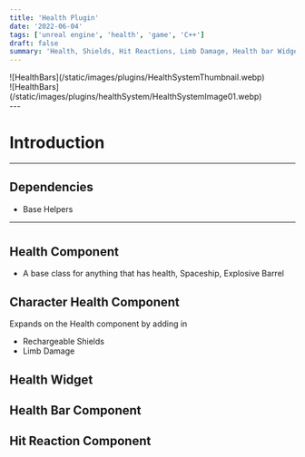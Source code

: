 ```yaml
---
title: 'Health Plugin'
date: '2022-06-04'
tags: ['unreal engine', 'health', 'game', 'C++']
draft: false
summary: 'Health, Shields, Hit Reactions, Limb Damage, Health bar Widgets and Widget Components'
---
```

<div className="flex flex-wrap -mx-2 overflow-hidden xl:-mx-2">
    <div className="my-1 px-2 w-full overflow-hidden xl:my-1 xl:px-2 xl:w-1/2">
        ![HealthBars](/static/images/plugins/HealthSystemThumbnail.webp)
    </div>
    <div className="my-1 px-2 w-full overflow-hidden xl:my-1 xl:px-2 xl:w-1/2">
        ![HealthBars](/static/images/plugins/healthSystem/HealthSystemImage01.webp)
    </div>
</div>
--- 

# Introduction


--- 

## Dependencies
- Base Helpers

---

# 

## Health Component
- A base class for anything that has health, Spaceship, Explosive Barrel
## Character Health Component 
Expands on the Health component by adding in 
- Rechargeable Shields
- Limb Damage
## Health Widget 


## Health Bar Component 

## Hit Reaction Component
